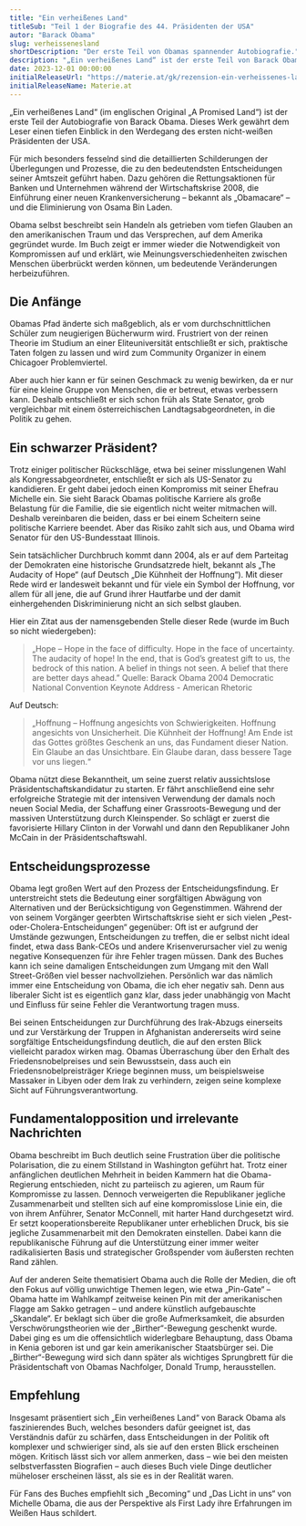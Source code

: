 ```yaml
---
title: "Ein verheißenes Land"
titleSub: "Teil 1 der Biografie des 44. Präsidenten der USA"
autor: "Barack Obama"
slug: verheissenesland
shortDescription: "Der erste Teil von Obamas spannender Autobiografie."
description: "„Ein verheißenes Land“ ist der erste Teil von Barack Obamas Autobiographie. Es beschreibt seinen Werdegang zum mächtigsten Mann der Welt und gibt spannende Einblick in die schwierigsten und folgenreichsten Entscheidungen seiner ersten Amtszeit."
date: 2023-12-01 00:00:00
initialReleaseUrl: "https://materie.at/gk/rezension-ein-verheissenes-land-obamas-autobiographie/"
initialReleaseName: Materie.at
---
```



„Ein verheißenes Land“ (im englischen Original „A Promised Land“) ist der erste Teil der Autobiografie von Barack Obama. Dieses Werk gewährt dem Leser einen tiefen Einblick in den Werdegang des ersten nicht-weißen Präsidenten der USA. 

Für mich besonders fesselnd sind die detaillierten Schilderungen der Überlegungen und Prozesse, die zu den bedeutendsten Entscheidungen seiner Amtszeit geführt haben. Dazu gehören die Rettungsaktionen für Banken und Unternehmen während der Wirtschaftskrise 2008, die Einführung einer neuen Krankenversicherung – bekannt als „Obamacare“ – und die Eliminierung von Osama Bin Laden.

Obama selbst beschreibt sein Handeln als getrieben vom tiefen Glauben an den amerikanischen Traum und das Versprechen, auf dem Amerika gegründet wurde. Im Buch zeigt er immer wieder die Notwendigkeit von Kompromissen auf und erklärt, wie Meinungsverschiedenheiten zwischen Menschen überbrückt werden können, um bedeutende Veränderungen herbeizuführen.

## Die Anfänge
Obamas Pfad änderte sich maßgeblich, als er vom durchschnittlichen Schüler zum neugierigen Bücherwurm wird. Frustriert von der reinen Theorie im Studium an einer Eliteuniversität entschließt er sich, praktische Taten folgen zu lassen und wird zum Community Organizer in einem Chicagoer Problemviertel. 

Aber auch hier kann er für seinen Geschmack zu wenig bewirken, da er nur für eine kleine Gruppe von Menschen, die er betreut, etwas verbessern kann. Deshalb entschließt er sich schon früh als State Senator, grob vergleichbar mit einem österreichischen Landtagsabgeordneten, in die Politik zu gehen.

## Ein schwarzer Präsident?	
Trotz einiger politischer Rückschläge, etwa bei seiner misslungenen Wahl als Kongressabgeordneter, entschließt er sich als US-Senator zu kandidieren. Er geht dabei jedoch einen Kompromiss mit seiner Ehefrau Michelle ein. Sie sieht Barack Obamas politische Karriere als große Belastung für die Familie, die sie eigentlich nicht weiter mitmachen will. Deshalb vereinbaren die beiden, dass er bei einem Scheitern seine politische Karriere beendet. Aber das Risiko zahlt sich aus, und Obama wird Senator für den US-Bundesstaat Illinois. 

Sein tatsächlicher Durchbruch kommt dann 2004, als er auf dem Parteitag der Demokraten eine historische Grundsatzrede hielt, bekannt als „The Audacity of Hope“ (auf Deutsch „Die Kühnheit der Hoffnung“). Mit dieser Rede wird er landesweit bekannt und für viele ein Symbol der Hoffnung, vor allem für all jene, die auf Grund ihrer Hautfarbe und der damit einhergehenden Diskriminierung nicht an sich selbst glauben. 

Hier ein Zitat aus der namensgebenden Stelle dieser Rede (wurde im Buch so nicht wiedergeben):
> „Hope – Hope in the face of difficulty. Hope in the face of uncertainty. The audacity of hope! In the end, that is God’s greatest gift to us, the bedrock of this nation. A belief in things not seen. A belief that there are better days ahead.” Quelle: Barack Obama 2004 Democratic National Convention Keynote Address - American Rhetoric

Auf Deutsch: 
> „Hoffnung – Hoffnung angesichts von Schwierigkeiten. Hoffnung angesichts von Unsicherheit. Die Kühnheit der Hoffnung! Am Ende ist das Gottes größtes Geschenk an uns, das Fundament dieser Nation. Ein Glaube an das Unsichtbare. Ein Glaube daran, dass bessere Tage vor uns liegen.“

Obama nützt diese Bekanntheit, um seine zuerst relativ aussichtslose Präsidentschaftskandidatur zu starten. Er fährt anschließend eine sehr erfolgreiche Strategie mit der intensiven Verwendung der damals noch neuen Social Media, der Schaffung einer Grassroots-Bewegung und der massiven Unterstützung durch Kleinspender. So schlägt er zuerst die favorisierte Hillary Clinton in der Vorwahl und dann den Republikaner John McCain in der Präsidentschaftswahl. 

## Entscheidungsprozesse
Obama legt großen Wert auf den Prozess der Entscheidungsfindung. Er unterstreicht stets die Bedeutung einer sorgfältigen Abwägung von Alternativen und der Berücksichtigung von Gegenstimmen. Während der von seinem Vorgänger geerbten Wirtschaftskrise sieht er sich vielen „Pest-oder-Cholera-Entscheidungen“ gegenüber: Oft ist er aufgrund der Umstände gezwungen, Entscheidungen zu treffen, die er selbst nicht ideal findet, etwa dass Bank-CEOs und andere Krisenverursacher viel zu wenig negative Konsequenzen für ihre Fehler tragen müssen. Dank des Buches kann ich seine damaligen Entscheidungen zum Umgang mit den Wall Street-Größen viel besser nachvollziehen. Persönlich war das nämlich immer eine Entscheidung von Obama, die ich eher negativ sah. Denn aus liberaler Sicht ist es eigentlich ganz klar, dass jeder unabhängig von Macht und Einfluss für seine Fehler die Verantwortung tragen muss.

Bei seinen Entscheidungen zur Durchführung des Irak-Abzugs einerseits und zur Verstärkung der Truppen in Afghanistan andererseits wird seine sorgfältige Entscheidungsfindung deutlich, die auf den ersten Blick vielleicht paradox wirken mag. Obamas Überraschung über den Erhalt des Friedensnobelpreises und sein Bewusstsein, dass auch ein Friedensnobelpreisträger Kriege beginnen muss, um beispielsweise Massaker in Libyen oder dem Irak zu verhindern, zeigen seine komplexe Sicht auf Führungsverantwortung. 

## Fundamentalopposition und irrelevante Nachrichten
Obama beschreibt im Buch deutlich seine Frustration über die politische Polarisation, die zu einem Stillstand in Washington geführt hat. Trotz einer anfänglichen deutlichen Mehrheit in beiden Kammern hat die Obama-Regierung entschieden, nicht zu parteiisch zu agieren, um Raum für Kompromisse zu lassen. Dennoch verweigerten die Republikaner jegliche Zusammenarbeit und stellten sich auf eine kompromisslose Linie ein, die von ihrem Anführer, Senator McConnell, mit harter Hand durchgesetzt wird. Er setzt kooperationsbereite Republikaner unter erheblichen Druck, bis sie jegliche Zusammenarbeit mit den Demokraten einstellen. Dabei kann die republikanische Führung auf die Unterstützung einer immer weiter radikalisierten Basis und strategischer Großspender vom äußersten rechten Rand zählen. 

Auf der anderen Seite thematisiert Obama auch die Rolle der Medien, die oft den Fokus auf völlig unwichtige Themen legen, wie etwa „Pin-Gate“ – Obama hatte im Wahlkampf zeitweise keinen Pin mit der amerikanischen Flagge am Sakko getragen – und andere künstlich aufgebauschte „Skandale“. Er beklagt sich über die große Aufmerksamkeit, die absurden Verschwörungstheorien wie der „Birther“-Bewegung geschenkt wurde. Dabei ging es um die offensichtlich widerlegbare Behauptung, dass Obama in Kenia geboren ist und gar kein amerikanischer Staatsbürger sei. Die „Birther“-Bewegung wird sich dann später als wichtiges Sprungbrett für die Präsidentschaft von Obamas Nachfolger, Donald Trump, herausstellen. 

## Empfehlung
Insgesamt präsentiert sich „Ein verheißenes Land“ von Barack Obama als faszinierendes Buch, welches besonders dafür geeignet ist, das Verständnis dafür zu schärfen, dass Entscheidungen in der Politik oft komplexer und schwieriger sind, als sie auf den ersten Blick erscheinen mögen. Kritisch lässt sich vor allem anmerken, dass – wie bei den meisten selbstverfassten Biografien – auch dieses Buch viele Dinge deutlicher müheloser erscheinen lässt, als sie es in der Realität waren.

Für Fans des Buches empfiehlt sich „Becoming“ und „Das Licht in uns“ von Michelle Obama, die aus der Perspektive als First Lady ihre Erfahrungen im Weißen Haus schildert.

